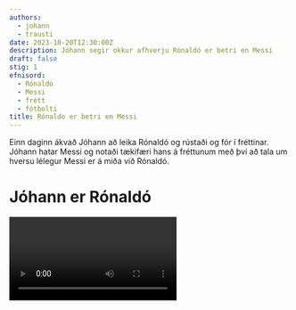 ```yaml
---
authors:
  - johann
  - trausti
date: 2023-10-20T12:30:00Z
description: Jóhann segir okkur afhverju Rónaldó er betri en Messi
draft: false
stig: 1
efnisord:
  - Rónaldó
  - Messi
  - frétt
  - fótbolti
title: Rónaldo er betri en Messi
---
```


Einn daginn ákvað Jóhann að leika Rónaldó og rústaði og fór í fréttinar.
Jóhann hatar Messi og notaði tækifæri hans á fréttunum með því að tala um hversu lélegur Messi er á miða við Rónaldó.

# Jóhann er Rónaldó

<Video id="lHQpsxmVk98" />

# Danskallinn

<Video id="CMiRoqAwfbk" />
